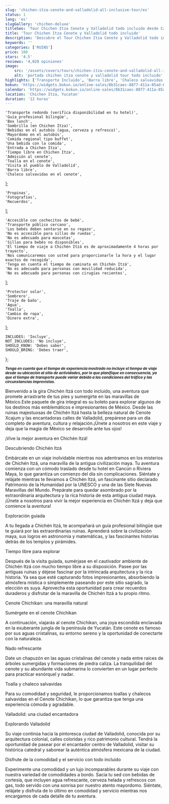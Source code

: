 ```yaml
---
slug: 'chichen-itza-cenote-and-valladolid-all-inclusive-tour/es'
status: 1
lang: 'es'
slugGallery: 'chichen-deluxe'
titleSeo: 'Tour Chichen Itza Cenote y Valladolid todo incluido desde Cancún'
title: 'Tour Chichen Itza Cenote y Valladolid todo incluido'
description: 'Descubre el Tour Chichen Itza Cenote y Valladolid todo incluido - la mejor aventura mexicana en el Caribe Mexicano!'
keywords: ''
categories: ['RUINS']
price: 100
stars: '4.5'
reviews: '4,028 opiniones'
image:
    src: '/assets/covers/tours/chichen-itza-cenote-and-valladolid-all-inclusive-tour.webp'
    alt: 'portada chichen itza cenote y valladolid tour todo incluido'
highlights: ['Transporte Incluido', 'Barra libre', 'Chaleco salvavidas en Cenote']
bokun: 'https://widgets.bokun.io/online-sales/8b31caec-8877-411a-85ad-682828170619/experience/796133?partialView=1'
calendar: 'https://widgets.bokun.io/online-sales/8b31caec-8877-411a-85ad-682828170619/experience-calendar/796133'
location: 'Chichen Itza, Yucatan'
duration: '12 horas'
---
```



    'Transporte redondo (verifica disponibilidad en tu hotel)',
    'Guía profesional bilingüe',
    'Box lunch',
    'Sombrilla (en Chichen Itza)',
    'Bebidas en el autobús (agua, cerveza y refresco)',
    'Mayordomo en el autobús',
    'Comida regional tipo buffet',
    'Una bebida con la comida',
    'Entrada a Chichen Itza',
    'Tiempo libre en Chichen Itza',
    'Admisión al cenote',
    'Toalla en el cenote',
    'Visita al pueblo de Valladolid',
    'Barra libre',
    'Chaleco salvavidas en el cenote',
];

    'Propinas',
    'Fotografías',
    'Recuerdos',
];

    'Accesible con cochecitos de bebé',
    'Transporte público cercano',
    'Los bebés deben sentarse en su regazo',
    'No es accesible para sillas de ruedas',
    'No es adecuado para mascotas',
    'Sillas para bebés no disponibles',
    'El tiempo de viaje a Chichén Itzá es de aproximadamente 4 horas por trayecto',
    'Nos comunicaremos con usted para proporcionarle la hora y el lugar exactos de recogida',
    'Tenga en cuenta el tiempo de caminata en Chichén Itzá',
    'No es adecuado para personas con movilidad reducida',
    'No es adecuado para personas con cirugías recientes',
];

    'Protector solar',
    'Sombrero',
    'Traje de baño',
    'Agua',
    'Toalla',
    'Cambio de ropa',
    'Dinero extra',
];

    INCLUDES: 'Incluye',
    NOT_INCLUDES: 'No incluye',
    SHOULD_KNOW: 'Debes saber',
    SHOULD_BRING: 'Debes traer',
};

<Inclusions includes={includes} notIncludes={notIncludes} i18n={i18n} />

<TagP><small><strong><em>Tenga en cuenta que el tiempo de experiencia mostrado no incluye el tiempo de viaje desde su ubicación al sitio de actividades, por lo que planifique en consecuencia, ya que el tiempo de transporte puede variar debido a las condiciones del tráfico y las circunstancias imprevistas.</em></strong></small></TagP>

<TagP>Bienvenido a la gira Chichén Itzá con todo incluido, una aventura que promete arrastrarte de tus pies y sumergirte en las maravillas de México.Este paquete de gira integral es su boleto para explorar algunos de los destinos más emblemáticos e impresionantes de México. Desde las ruinas majestuosas de Chichén Itzá hasta la belleza natural de Cenote Xcajum y las encantadoras calles de Valladolid, prepárese para un día completo de aventura, cultura y relajación.¡Únete a nosotros en este viaje y deja que la magia de México se desarrolle ante tus ojos! </TagP>

<TagH2>¡Vive la mejor aventura en Chichén Itzá!</TagH2>

<TagH3>Descubriendo Chichén Itzá</TagH3>

<TagP>Embárcate en un viaje inolvidable mientras nos adentramos en los misterios de Chichén Itzá, una maravilla de la antigua civilización maya. Tu aventura comienza con un cómodo traslado desde tu hotel en Cancún o Riviera Maya, lo que garantiza un comienzo del día sin complicaciones. Siéntate y relájate mientras te llevamos a Chichén Itzá, un fascinante sitio declarado Patrimonio de la Humanidad por la UNESCO y una de las Siete Nuevas Maravillas del Mundo. Prepárate para quedar asombrado por la extraordinaria arquitectura y la rica historia de esta antigua ciudad maya. ¡Únete a nosotros para vivir la mejor experiencia en Chichén Itzá y deja que comience la aventura!</TagP>

<TagH3>Exploración guiada</TagH3>

<TagP>A tu llegada a Chichén Itzá, te acompañará un guía profesional bilingüe que te guiará por las extraordinarias ruinas. Aprenderá sobre la civilización maya, sus logros en astronomía y matemáticas, y las fascinantes historias detrás de los templos y pirámides.</TagP>

<TagH2>Tiempo libre para explorar</TagH2>

<TagP>Después de la visita guiada, sumérjase en el cautivador ambiente de Chichén Itzá con mucho tiempo libre a su disposición. Pasee por las antiguas ruinas y déjese fascinar por la intrincada arquitectura y la rica historia. Ya sea que esté capturando fotos impresionantes, absorbiendo la atmósfera mística o simplemente paseando por este sitio sagrado, la elección es suya. Aprovecha esta oportunidad para crear recuerdos duraderos y disfrutar de la maravilla de Chichén Itzá a tu propio ritmo.</TagP> 

<TagH2>Cenote Chichikan: una maravilla natural</TagH2>

<TagH3>Sumérgete en el cenote Chichikan</TagH3>

<TagP>A continuación, viajarás al cenote Chichikan, una joya escondida enclavada en la exuberante jungla de la península de Yucatán. Este cenote es famoso por sus aguas cristalinas, su entorno sereno y la oportunidad de conectarte con la naturaleza.</TagP>

<TagH2>Nado refrescante</TagH2>

<TagP>Date un chapuzón en las aguas cristalinas del cenote y nada entre raíces de árboles sumergidas y formaciones de piedra caliza. La tranquilidad del cenote y su abundante vida submarina lo convierten en un lugar perfecto para practicar esnórquel y nadar.</TagP>

<TagH2>Toalla y chaleco salvavidas</TagH2>

<TagP>Para su comodidad y seguridad, le proporcionamos toallas y chalecos salvavidas en el Cenote Chichikan, lo que garantiza que tenga una experiencia cómoda y agradable.</TagP>

<TagH2>Valladolid: una ciudad encantadora</TagH2>

<TagH3>Explorando Valladolid</TagH3>

<TagP>Su viaje continúa hacia la pintoresca ciudad de Valladolid, conocida por su arquitectura colonial, calles coloridas y rico patrimonio cultural. Tendrá la oportunidad de pasear por el encantador centro de Valladolid, visitar su histórica catedral y saborear la auténtica atmósfera mexicana de la ciudad.</TagP>

<TagH2>Disfrute de la comodidad y el servicio con todo incluido</TagH2>

<TagP>Experimente una comodidad y un lujo incomparables durante su viaje con nuestra variedad de comodidades a bordo. Sacia tu sed con bebidas de cortesía, que incluyen agua refrescante, cerveza helada y refrescos con gas, todo servido con una sonrisa por nuestro atento mayordomo. Siéntate, relájate y disfruta de lo último en comodidad y servicio mientras nos encargamos de cada detalle de tu aventura.</TagP>

<WhatYouShould shouldKnow={shouldKnow} shouldBring={shouldBring} i18n={i18n} />